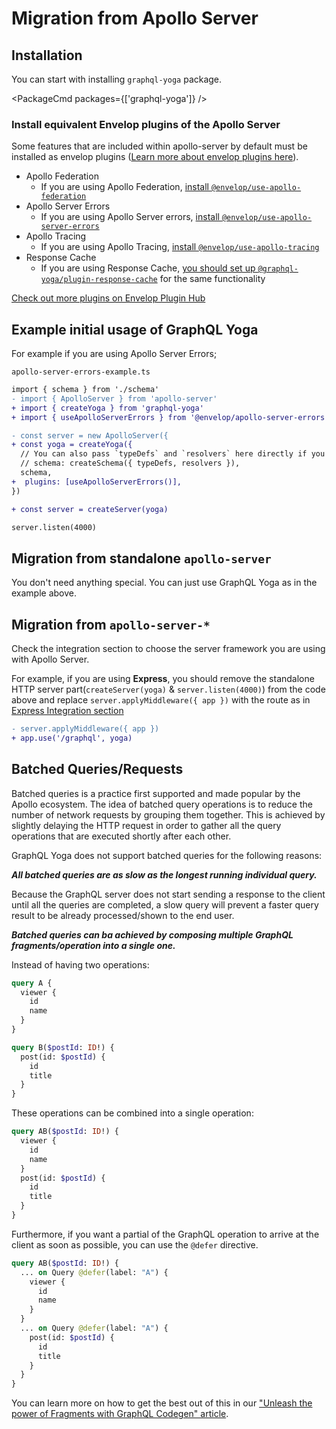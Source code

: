 
# Migration from Apollo Server

## Installation

You can start with installing `graphql-yoga` package.

<PackageCmd packages={['graphql-yoga']} />

### Install equivalent **Envelop** plugins of the Apollo Server

Some features that are included within apollo-server by default must be installed as envelop plugins
([Learn more about envelop plugins here](/docs/features/envelop-plugins)).

- Apollo Federation
  - If you are using Apollo Federation,
    [install `@envelop/use-apollo-federation`](https://www.envelop.dev/plugins/use-apollo-federation)
- Apollo Server Errors
  - If you are using Apollo Server errors,
    [install `@envelop/use-apollo-server-errors`](https://www.envelop.dev/plugins/use-apollo-server-errors)
- Apollo Tracing
  - If you are using Apollo Tracing,
    [install `@envelop/use-apollo-tracing`](https://www.envelop.dev/plugins/use-apollo-tracing)
- Response Cache
  - If you are using Response Cache,
    [you should set up `@graphql-yoga/plugin-response-cache`](/docs/features/response-caching) for
    the same functionality

[Check out more plugins on Envelop Plugin Hub](https://www.envelop.dev/plugins)

## Example initial usage of GraphQL Yoga

For example if you are using Apollo Server Errors;

`apollo-server-errors-example.ts`

```diff
import { schema } from './schema'
- import { ApolloServer } from 'apollo-server'
+ import { createYoga } from 'graphql-yoga'
+ import { useApolloServerErrors } from '@envelop/apollo-server-errors'

- const server = new ApolloServer({
+ const yoga = createYoga({
  // You can also pass `typeDefs` and `resolvers` here directly if you previously use `ApolloServer` constructor to build your `GraphQLSchema`
  // schema: createSchema({ typeDefs, resolvers }),
  schema,
+  plugins: [useApolloServerErrors()],
})

+ const server = createServer(yoga)

server.listen(4000)
```

## Migration from standalone `apollo-server`

You don't need anything special. You can just use GraphQL Yoga as in the example above.

## Migration from `apollo-server-*`

Check the integration section to choose the server framework you are using with Apollo Server.

For example, if you are using **Express**, you should remove the standalone HTTP server
part(`createServer(yoga)` & `server.listen(4000)`) from the code above and replace
`server.applyMiddleware({ app })` with the route as in
[Express Integration section](/docs/integrations/integration-with-express)

```diff
- server.applyMiddleware({ app })
+ app.use('/graphql', yoga)
```

## Batched Queries/Requests

Batched queries is a practice first supported and made popular by the Apollo ecosystem. The idea of
batched query operations is to reduce the number of network requests by grouping them together. This
is achieved by slightly delaying the HTTP request in order to gather all the query operations that
are executed shortly after each other.

GraphQL Yoga does not support batched queries for the following reasons:

**_All batched queries are as slow as the longest running individual query._**

Because the GraphQL server does not start sending a response to the client until all the queries are
completed, a slow query will prevent a faster query result to be already processed/shown to the end
user.

**_Batched queries can ba achieved by composing multiple GraphQL fragments/operation into a single
one._**

Instead of having two operations:

```graphql
query A {
  viewer {
    id
    name
  }
}
```

```graphql
query B($postId: ID!) {
  post(id: $postId) {
    id
    title
  }
}
```

These operations can be combined into a single operation:

```graphql
query AB($postId: ID!) {
  viewer {
    id
    name
  }
  post(id: $postId) {
    id
    title
  }
}
```

Furthermore, if you want a partial of the GraphQL operation to arrive at the client as soon as
possible, you can use the `@defer` directive.

```graphql
query AB($postId: ID!) {
  ... on Query @defer(label: "A") {
    viewer {
      id
      name
    }
  }
  ... on Query @defer(label: "A") {
    post(id: $postId) {
      id
      title
    }
  }
}
```

You can learn more on how to get the best out of this in our
["Unleash the power of Fragments with GraphQL Codegen" article](https://the-guild.dev/blog/unleash-the-power-of-fragments-with-graphql-codegen).
